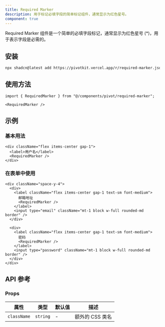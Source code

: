 ```yaml
---
title: Required Marker
description: 用于标记必填字段的简单标记组件，通常显示为红色星号。
component: true
---
```


Required Marker 组件是一个简单的必填字段标记，通常显示为红色星号 (\*)，用于表示字段是必需的。

<ComponentPreview name="required-marker-demo" />

## 安装

```bash
npx shadcn@latest add https://pivotkit.vercel.app/r/required-marker.json
```

## 使用方法

```tsx
import { RequiredMarker } from "@/components/pivot/required-marker";
```

```tsx
<RequiredMarker />
```

## 示例

### 基本用法

```tsx
<div className="flex items-center gap-1">
  <label>用户名</label>
  <RequiredMarker />
</div>
```

### 在表单中使用

```tsx
<div className="space-y-4">
  <div>
    <label className="flex items-center gap-1 text-sm font-medium">
      邮箱地址
      <RequiredMarker />
    </label>
    <input type="email" className="mt-1 block w-full rounded-md border" />
  </div>

  <div>
    <label className="flex items-center gap-1 text-sm font-medium">
      密码
      <RequiredMarker />
    </label>
    <input type="password" className="mt-1 block w-full rounded-md border" />
  </div>
</div>
```

## API 参考

### Props

| 属性        | 类型     | 默认值 | 描述            |
| ----------- | -------- | ------ | --------------- |
| `className` | `string` | -      | 额外的 CSS 类名 |
